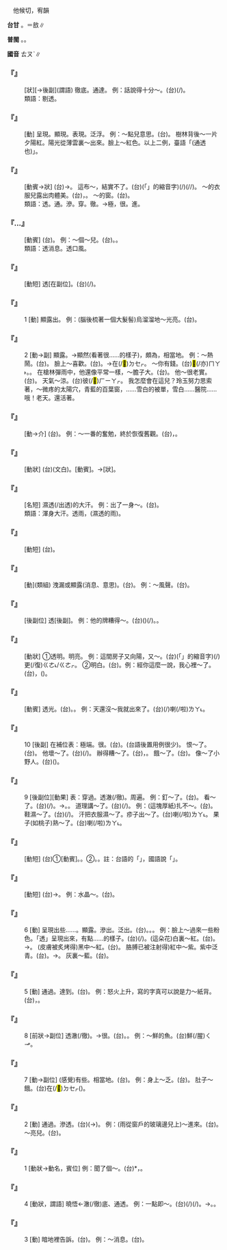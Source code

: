 
=={{ruby|透|ㄊㄡˋ}}==

　他候切，宥韻

'''台甘''' {{ruby|(文)|ㄊㄜ˪}}。{{ruby|(語)|ㄊㄠ˪}}{{ruby|。|ㄊㄠˋ}}＝敨∥

'''普閩''' {{ruby|(文)|ㄊㆦ˪}}。{{ruby|(白)|ㄊㄠ˪}}。

'''國音''' <rt>ㄊㄡˋ</rt>∥

    

==='''『{{ruby|透|ㄊㄡˋ}}{{ruby|徹|ㄔㄜˋ}}』'''===
: [狀][→後副](謂語) 徹底。通達。 例：話說得十分～。(台){{ruby|話|ㄨㆤ˫}}{{ruby|講|ㄍㆲˋ}}{{ruby|→|ㄍㆲ}}{{ruby|去|ㄎㄧ˪}}{{ruby|真|ㄐㄧㄣ}}{{ruby|徹|ㄊㄧㄚㆵ}}{{ruby|底|ㄉㄨㆤˋ/ㄉㆤˋ}}(/{{ruby|明|ㆠㄧㄥˊ}}{{ruby|白|ㄅㄧㆤㆶ ͘}})。
:類語：剔透。
:
    

==='''『{{ruby|透|ㄊㄡˋ}}{{ruby|出|ㄔㄨ}}』'''===
: [動] 呈現。顯現。表現。泛浮。 例：～點兒意思。(台){{ruby|有|ㄨ˫}}{{ruby|小|ㄒㄧㄜˋ}}{{ruby|可|ㄎㄨㄚˋ}}{{ruby|表|ㄅㄧㄠˋ}}{{ruby|示|ㄒㄧ˫}}{{ruby|出|ㄘㄨㆵ}}{{ruby|伊|ㄧ}}{{ruby|丌|ㆤ}}{{ruby|心|ㄒㄧㆬ}}{{ruby|意|ㄧ˪}}。 樹林背後～一片夕陽紅。陽光從薄雲裏～出來。臉上～紅色。以上二例，臺語「{{ruby|照|ㄐㄧㄜ˪}}{{ruby|通|ㄊㄤ˪}}(通透也){{ruby|過|ㄍㄨㆤ˪/ㄍㆤ˪}}」。
    

==='''『{{ruby|透|ㄊㄡˋ}}{{ruby|亮|ㄌㄧㄤˋ}}{{ruby|兒|ㄦ}}』'''===
: [動賓→狀] (台){{ruby|通|ㄊㄤ˪}}{{ruby|光|ㄍㆭ}}→{{ruby|通|ㄊㄤ}}{{ruby|光|ㄍㆭ}}。 這布～，結實不了。(台){{ruby|<mark>&#xffb50;</mark>|ㄐㄧㆵ}}(「{{ruby|此|ㄐㄧˋ}}{{ruby|一|ㄐㄧㆵ ͘}}」的縮音字)(/{{ruby|此|ㄐㄧㆵ}}){{ruby|塊|ㄉㆤ˪}}{{ruby|布|ㄅㆦ˪}}{{ruby|通|ㄊㄤ}}{{ruby|光|ㄍㆭ}}{{ruby|通|ㄊㄤ}}{{ruby|光|ㄍㆭ}}(/{{ruby|<mark>&#xf8f70;</mark>|ㄌㄤ}}{{ruby|<mark>&#xf8f70;</mark>|ㄌㄤ}}/{{ruby|疏|ㄙㆤ}}{{ruby|疏|ㄙㆤ}}){{ruby|<mark>&#xffa45;</mark>|ㆠㆤ˫/ㆠㄨㆤ˫}}{{ruby|勇|ㄧㆲˋ}}。 ～的衣服兒露出肉體美。(台){{ruby|通|ㄊㄤ}}{{ruby|光|ㄍㆭ}}{{ruby|丌|ㆤ}}{{ruby|薄|ㄅㄜㆷ ͘}}{{ruby|衫|ㄙㆩ}}，{{ruby|穿|ㄑㄧㄥ˫}}{{ruby|了|ㄌㄧㄠˋ}}{{ruby|肉|ㆠㄚㆷ}}{{ruby|看|ㄎㄨㆩ˪}}{{ruby|現|ㄏㄧㄢ˫}}{{ruby|現|ㄏㄧㄢ˫}}。 ～的窗{{ruby|戶|·ㄏㄨˋ}}。(台){{ruby|真|ㄐㄧㄣ}}{{ruby|通|ㄊㄤ}}{{ruby|光|ㄍㆭ}}{{ruby|丌|ㆤ}}{{ruby|窗|ㄊㄤ}}{{ruby|仔|ㄚ}}。
:類語：透。通。滲。穿。徹。→極，很。進。
:
    

==='''『{{ruby|透|ㄊㄡˋ}}…{{ruby|信|ㄒㄧㄣˋ}}』'''===
: [動賓] (台){{ruby|漏|ㄌㄠ˪}}{{ruby|洩|ㄒㄧㄚㆵ}}{{ruby|→|ㄒㄧㄚㆴ}}{{ruby|消|ㄒㄧㄠ}}{{ruby|息|ㄒㄧㆵ}}。 例：～個～兒。(台){{ruby|共|ㄍㄚ˫}}{{ruby|人|ㄌㄤˊ}}{{ruby|偷|ㄊㄠ}}{{ruby|講|ㄍㆲˋ}}{{ruby|→|ㄍㆲ}}{{ruby|付|ㄏㆦ˫}}{{ruby|伊|ㄧ}}{{ruby|知|ㄗㄞ}}{{ruby|影|ㄧㆩˋ}}。{{ruby|通|ㄊㆲ}}{{ruby|透|ㄊㄠ˪}}{{ruby|→|ㄊㄠˋ}}。
:類語：透消息。透口風。
:
    

==='''『{{ruby|透|ㄊㄡˋ}}{{ruby|支|ㄓ}}』'''===
: [動短] 透[在副位]。(台){{ruby|支|ㄐㄧ}}{{ruby|出|ㄘㄨㆵ}}(/{{ruby|領|ㄋㄧㄚˋ}}{{ruby|出|ㄘㄨㆵ}}){{ruby|丌|ㆤ}}{{ruby|數|ㄙㆦ˪}}{{ruby|額|ㆣㄧㄚㆷ ͘}}{{ruby|超|ㄑㄧㄠ}}{{ruby|過|ㄍㄨㆤ˪/ㄍㆤ˪}}{{ruby|存|ㄗㄨㄣˊ}}{{ruby|款|ㄎㄨㄢˋ}}{{ruby|或|ㄧㄚㆷ ͘}}{{ruby|是|ㄒㄧ˫}}{{ruby|應|ㄧㄥ˪}}{{ruby|得|ㄉㄧㆵ}}{{ruby|丌|ㆤ}}{{ruby|薪|ㄒㄧㄣ}}{{ruby|水|ㄙㄨㄧˋ}}{{ruby|額|ㆣㄧㄚㆷ ͘}}。
    

==='''『{{ruby|透|ㄊㄡˋ}}{{ruby|著|ㄓㄜ}}』'''===
:1  [動] 顯露出。 例：(腦後梳著一個大髮髻)烏溜溜地～光亮。(台){{ruby|看|ㄎㄨㆩ˪}}{{ruby|著|ㄉㄧㄜㆷ ͘}}{{ruby|真|ㄐㄧㄣ}}{{ruby|情|ㄐㄧㆩˊ}}{{ruby|烏|ㆦ}}{{ruby|金|ㄍㄧㆬ}}{{ruby|烏|ㆦ}}{{ruby|金|ㄍㄧㆬ}}。
    

==='''『{{ruby|透|ㄊㄡˋ}}{{ruby|著|ㄓㄜ}}』'''===
:2  [動→副] 顯露。→顯然(看著很……的樣子)，頗為，相當地。 例：～熱鬧。(台){{ruby|看|ㄎㄨㆩ˪}}{{ruby|著|ㄉㄧㄜㆷ ͘}}{{ruby|誠|ㄐㄧㆩˊ}}{{ruby|鬧|ㄌㄠ˫/ㄋㄠ˫}}{{ruby|熱|ㆢㄧㄚㆵ ͘/ㄌㄧㄚㆵ ͘}}。 臉上～喜歡。(台){{ruby|看|ㄎㄨㆩ˪}}{{ruby|伊|ㄧ}}{{ruby|面|ㆠㄧㄣ˫}}{{ruby|色|ㄒㄧㆤㆶ}}{{ruby|像|ㄑㄧㆫ˫/ㄑㄧㆧ˫}}{{ruby|真|ㄐㄧㄣ}}{{ruby|歡|ㄏㄨㆩ}}{{ruby|喜|ㄏㄧˋ}}。→{{ruby|顯|ㄏㄧㄢˋ}}{{ruby|然|ㄌㄧㄢˊ/ㆢㄧㄢˊ}}{{ruby|有|ㄨ˫}}在(/<mark>&#xf9549;</mark>)<rt>ㄉㆤㆷ</rt>{{ruby|歡|ㄏㄨㆩ}}{{ruby|喜|ㄏㄧˋ}}。 ～你有錢。(台){{ruby|看|ㄎㄨㆩ˪}}<mark>&#xffaca;</mark>(/亦)<rt>ㄇㄚ˫</rt>{{ruby|知|ㄗㄞ}}{{ruby|影|ㄧㆩˋ}}{{ruby|汝|ㄌㄧˋ}}{{ruby|是|ㄒㄧ˫}}{{ruby|有|ㄨ˫}}{{ruby|錢|ㄐㆪˊ}}。{{ruby|汝|ㄌㄧˋ}}{{ruby|看|ㄎㄨㆩ˪}}{{ruby|著|ㄉㄧㄜㆷ ͘}}{{ruby|誠|ㄐㄧㆩˊ}}{{ruby|有|ㄨ˫}}{{ruby|錢|ㄐㆪˊ}}{{ruby|丌|ㆤ}}{{ruby|款|ㄎㄨㄢˋ}}。 在槍林彈雨中，他還像平常一樣，～膽子大。(台){{ruby|看|ㄎㄨㆩ˪}}{{ruby|著|ㄉㄧㄜㆷ ͘}}{{ruby|真|ㄐㄧㄣ}}{{ruby|誠|ㄐㄧㆩˊ}}{{ruby|有|ㄨ˫}}{{ruby|膽|ㄉㆩˋ}}{{ruby|丌|ㆤ}}{{ruby|款|ㄎㄨㄢˋ}}。 他～很老實。(台){{ruby|伊|ㄧ}}{{ruby|丌|ㆤ}}{{ruby|表|ㄅㄧㄠˋ}}{{ruby|現|ㄏㄧㄢ˫}}{{ruby|看|ㄎㄨㆩ˪}}{{ruby|著|ㄉㄧㄜㆷ ͘}}{{ruby|真|ㄐㄧㄣ}}{{ruby|老|ㄌㄠ˪}}{{ruby|實|ㄒㄧㆵ ͘}}。 天氣～涼。(台){{ruby|天|ㄊㆪ}}{{ruby|氣|ㄎㄧ˪}}{{ruby|有|ㄨ˫}}彼(/<mark>&#xf9075;</mark>)<rt>ㄏㄧㄚㆷ</rt>{{ruby|涼|ㄌㄧㄤˊ}}{{ruby|啊|ㄚ}}。 我怎麼會在這兒？玲玉努力思索著，～微疼的太陽穴，青藍的百葉窗，……雪白的被單，雪白……醫院……哦！老天。還活著。
    

==='''『{{ruby|透|ㄊㄡˋ}}{{ruby|過|ㄍㄨㄛˋ}}』'''===
: [動→介] (台){{ruby|經|ㄍㄧㄥ}}{{ruby|過|ㄍㄨㆤ˪/ㄍㆤ˪}}。 例：～一番的奮勉，終於恢復舊觀。(台){{ruby|經|ㄍㄧㄥ}}{{ruby|過|ㄍㄨㆤ˪/ㄍㆤ˪}}{{ruby|一|ㄐㄧㆵ ͘}}{{ruby|番|ㄏㄨㄢ}}{{ruby|丌|ㆤ}}{{ruby|奮|ㄏㄨㄣ˪}}{{ruby|勉|ㆠㄧㄢˋ}}，{{ruby|終|ㄐㄧㆲ}}{{ruby|於|ㄧ}}{{ruby|恢|ㄏㄨㆤ}}{{ruby|復|ㄏㆦㆶ ͘}}{{ruby|舊|ㄍㄨ˫}}{{ruby|觀|ㄍㄨㄢ}}。
    

==='''『{{ruby|透|ㄊㄡˋ}}{{ruby|光|ㄍㄨㄤ}}』'''===
: [動狀] (台){{ruby|透|ㄊㄠ˪}}{{ruby|明|ㆠㄧㄥˊ}}(文白)。{{ruby|通|ㄊㄤ˪}}{{ruby|光|ㄍㆭ}}[動賓]。→{{ruby|通|ㄊㄤ}}{{ruby|光|ㄍㆭ}}[狀]。
    

==='''『{{ruby|透|ㄊㄡˋ}}{{ruby|汗|ㄏㄢˋ}}』'''===
: [名短] 濕透(/出透)的大汗。 例：出了一身～。(台){{ruby|流|ㄌㄠˊ}}{{ruby|歸|ㄍㄨㄧ}}{{ruby|身|ㄒㄧㄥ}}{{ruby|軀|ㄎㄨ}}{{ruby|汗|ㄍㄨㆩ˫}}。
:類語：渾身大汗。透雨，(濕透的雨)。
:
    

==='''『{{ruby|透|ㄊㄡˋ}}{{ruby|氣|ㄑㄧˋ}}』'''===
: [動短] (台){{ruby|空|ㄎㆲ}}{{ruby|氣|ㄎㄧ˪}}{{ruby|會|ㄨㆤ˫/ㆤ˫}}{{ruby|流|ㄌㄧㄨˊ}}{{ruby|通|ㄊㆲ}}。
    

==='''『{{ruby|透|ㄊㄡˋ}}{{ruby|露|ㄌㄡˋ}}』'''===
: [動](類組) 洩漏或顯露(消息、意思)。(台){{ruby|漏|ㄌㄠ˫}}{{ruby|洩|ㄒㄧㄚㆵ}}{{ruby|→|ㄒㄧㄚㆴ}}。 例：～風聲。(台){{ruby|走|ㄗㄠˋ}}{{ruby|漏|ㄌㄠ˫}}{{ruby|消|ㄒㄧㄠ}}{{ruby|息|ㄒㄧㆵ}}。
    

==='''『{{ruby|透|ㄊㄡˋ}}{{ruby|頂|ㄉㄧㄥˇ}}』'''===
: [後副位] 透[後副]。 例：他的牌糟得～。(台){{ruby|伊|ㄧ}}{{ruby|丌|ㆤ}}({{ruby|賭|ㄍㄧㄠˋ}}){{ruby|牌|ㄅㄞˊ}}(/{{ruby|手|ㄑㄧㄨˋ}}{{ruby|勢|ㄙㆤ˪}}){{ruby|<mark>&#xffcda;</mark>|ㆠㄞˋ}}{{ruby|<mark>&#xffa42;</mark>|ㄍㄚㆷ}}{{ruby|<mark>&#xffa45;</mark>|ㆠㆤ˫/ㆠㄨㆤ˫}}{{ruby|講|ㄍㆲˋ}}{{ruby|得|ㄉㄧㆵ}}。{{ruby|足|ㄐㄧㆦㆶ}}{{ruby|<mark>&#xffcda;</mark>|ㆠㄞˋ}}。
    

==='''『{{ruby|透|ㄊㄡˋ}}{{ruby|亮|·ㄌㄧㄤˋ}}』'''===
: [動狀] ①透明。明亮。 例：這間房子又向陽，又～。(台){{ruby|<mark>&#xffb50;</mark>|ㄐㄧㆵ}}(「{{ruby|此|ㄐㄧˋ}}{{ruby|一|ㄐㄧㆵ ͘}}」的縮音字)(/{{ruby|此|ㄐㄧㆵ}}){{ruby|間|ㄍㄧㄥ}}{{ruby|厝|ㄘㄨ˪}}{{ruby|真|ㄐㄧㄣ}}{{ruby|向|ㄏㄧㆲ˪}}{{ruby|陽|ㄧㆲˊ}}{{ruby|又|ㄧㄨ˫}}更(/復)<rt>ㄍㄜ˪/ㄍㄜㆷ</rt>{{ruby|通|ㄊㄤ}}{{ruby|光|ㄍㆲ}}。 ②明白。(台){{ruby|明|ㆠㄧㄥˊ}}{{ruby|白|ㄅㆤㆷ ͘}}。例：經你這麼一說，我心裡～了。(台){{ruby|汝|ㄌㄧˋ}}{{ruby|一|ㄐㄧㆵ ͘}}{{ruby|下|·ㆤ˫}}{{ruby|講|ㄍㆲˋ}}，{{ruby|我|ㆣㄨㄚˋ}}{{ruby|攏|ㄌㆲˋ}}{{ruby|知|ㄗㄞ}}({{ruby|明|ㆠㄧㄥˊ}}{{ruby|白|ㄅㆤㆷ ͘}})。
    

==='''『{{ruby|透|ㄊㄡˋ}}{{ruby|亮|ㄌㄧㄤˋ}}』'''===
: [動賓] 透光。(台){{ruby|通|ㄊㄤ}}{{ruby|光|ㄍㆭ}}。{{ruby|照|ㄐㄧㄜ˪}}{{ruby|光|ㄍㆭ}}。 例：天還沒～我就出來了。(台){{ruby|天|ㄊㆪ}}{{ruby|未|ㆠㄨㆤ˫/ㆠㆤ˫}}{{ruby|光|ㄍㆭ}}{{ruby|我|ㆣㄨㄚˋ}}{{ruby|著|ㄉㄧㄜㆷ}}(/{{ruby|都|ㄉㄜ˫}}){{ruby|出|ㄘㄨㆵ}}{{ruby|來|·ㄌㄞˊ}}喇(/啦)<rt>ㄌㄚ˪</rt>。
    

==='''『{{ruby|透|ㄊㄡˋ}}』'''===
:10  [後副] 在補位表：極端。很。(台){{ruby|夠|ㄍㄠ˪}}{{ruby|極|ㄍㄧㆤㆶ ͘}}。(台語後置用例很少)。 恨～了。(台){{ruby|足|ㄐㄧㆦㆶ}}{{ruby|恨|ㄏㄨㄣ˫}}{{ruby|伊|ㄧ}}。 他壞～了。(台){{ruby|伊|ㄧ}}{{ruby|極|ㄍㄧㆤㆶ ͘}}{{ruby|其|ㄍㄧˊ}}(/{{ruby|足|ㄐㄧㆦㆶ}}){{ruby|歹|ㄆㆮˋ/ㄆㄞˋ}}。 辦得糟～了。(台){{ruby|辦|ㄅㄢ˫}}{{ruby|了|ㄌㄧㄠˋ}}{{ruby|真|ㄐㄧㄣ}}{{ruby|<mark>&#xffcda;</mark>|ㆠㄞˋ}}，{{ruby|<mark>&#xffcda;</mark>|ㆠㄞˋ}}{{ruby|<mark>&#xffa42;</mark>|ㄍㄚㆷ}}{{ruby|<mark>&#xffa45;</mark>|ㆠㆤ˫/ㆠㄨㆤ˫}}{{ruby|講|ㄍㆲˋ}}{{ruby|得|ㄉㄧㆵ}}。 餓～了。(台){{ruby|腹|ㄅㄚㆶ}}{{ruby|肚|ㄉㆦˋ}}{{ruby|枵|ㄧㄠ}}{{ruby|<mark>&#xffa42;</mark>|ㄍㄚㆷ}}{{ruby|<mark>&#xffa45;</mark>|ㆠㆤ˫/ㆠㄨㆤ˫}}{{ruby|講|ㄍㆲˋ}}{{ruby|得|ㄉㄧㆵ}}。 像～了小野人。(台){{ruby|足|ㄐㄧㆦㆶ}}{{ruby|成|ㄒㄧㄥˊ}}({{ruby|像|ㄑㄧㆧ˫/ㄑㄧㆫ˫}}){{ruby|一|ㄐㄧㆵ ͘}}{{ruby|個|ㆤˊ}}{{ruby|作|ㄗㆦㆶ}}{{ruby|孽|ㆣㄧㄚㆵ ͘}}{{ruby|<mark>&#xffb51;</mark>|ㆣㄧㄣˋ}}{{ruby|孲|ㄚˋ}}。
    

==='''『{{ruby|透|ㄊㄡˋ}}』'''===
:9  [後副位][動果] 表：穿過。透澈(/徹)。周遍。 例：釘～了。(台){{ruby|釘|ㄉㄢ˪/ㄉㄧㄥ˪}}{{ruby|通|ㄊㄤ˪}}{{ruby|過|ㄍㆤ˪/ㄍㄨㆤ˪}}。 看～了。(台){{ruby|看|ㄎㄨㆩ˪}}{{ruby|透|ㄊㄠ˪}}(/{{ruby|通|ㄊㄤ˪}}){{ruby|過|ㄍㆤ˪/ㄍㄨㆤ˪}}。→{{ruby|知|ㄗㄞ}}{{ruby|到|ㄍㄠ˪}}{{ruby|底|ㄉㄨㆤˋ/ㄉㆤˋ}}。{{ruby|真|ㄐㄧㄣ}}{{ruby|清|ㄑㄧㄥ}}{{ruby|楚|ㄘㄜˋ}}。 道理講～了。(台){{ruby|道|ㄉㄜ˫}}{{ruby|理|ㄌㄧˋ}}{{ruby|講|ㄍㆲˋ}}{{ruby|→|ㄍㆲ}}{{ruby|了|ㄌㄧㄠˋ}}{{ruby|真|ㄐㄧㄣ}}{{ruby|澈|ㄊㆤㆷ}}(/{{ruby|底|ㄉㆤˋ}})。 例：(這塊厚紙)扎不～。(台){{ruby|鑽|ㄗㆭ˪}}{{ruby|<mark>&#xffa45;</mark>|ㆠㆤ˫/ㆠㄨㆤ˫}}{{ruby|通|ㄊㄤ˪}}{{ruby|過|ㄍㆤ˪/ㄍㄨㆤ˪}}。 鞋濕～了。(台){{ruby|鞋|ㄨㆤˊ/ㆤˊ}}{{ruby|澹|ㄉㆰˊ}}{{ruby|通|ㄊㄤ˪}}(/{{ruby|透|ㄊㄠ˪}}){{ruby|過|ㄍㆤ˪/ㄍㄨㆤ˪}}。 汗把衣服濕～了。疹子出～了。(台){{ruby|癖|ㄆㄧㄚㆷ ͘}}{{ruby|出|ㄘㄨㆵ}}{{ruby|透|ㄊㄠ˪}}喇(/啦)<rt>ㄌㄚ˪</rt>。 果子(如桃子)熟～了。(台){{ruby|夠|ㄍㄠ˪}}{{ruby|水|ㄗㄨㄧˋ}}喇(/啦)<rt>ㄌㄚ˪</rt>。
    

==='''『{{ruby|透|ㄊㄡˋ}}{{ruby|風|ㄈㄥ}}』'''===
: [動短] (台)①{{ruby|通|ㄊㆲ}}{{ruby|風|ㄏㆲ}}[動賓]。{{ruby|敨|ㄊㄠˋ}}{{ruby|風|ㄏㆲ/ㄏㄨㄤ}}。②{{ruby|通|ㄊㄤ}}{{ruby|風|ㄏㆲ}}。{{ruby|空|ㄎㆲ}}{{ruby|氣|ㄎㄧ˪}}{{ruby|暢|ㄊㄧㆲ˪}}{{ruby|通|ㄊㆲ}}。註：台語的「{{ruby|透|ㄊㄠ˪}}{{ruby|風|ㄏㆲ/ㄏㄨㄤ}}」，國語說「{{ruby|颳|ㄍㄨㄚ}}{{ruby|風|ㄈㄥ}}」。
    

==='''『{{ruby|透|ㄊㄡˋ}}{{ruby|明|ㄇㄧㄥˊ}}』'''===
: [動短] (台){{ruby|通|ㄊㄤ}}{{ruby|光|ㄍㆭ}}→{{ruby|通|ㄊㄤ˪}}{{ruby|光|ㄍㆭ}}。 例：水晶～。(台){{ruby|水|ㄗㄨㄧˋ}}{{ruby|晶|ㄐㆪ}}{{ruby|通|ㄊㄤ}}{{ruby|光|ㄍㆭ}}。
    

==='''『{{ruby|透|ㄊㄡˋ}}』'''===
:6  [動] 呈現出些……。顯露。滲出。泛出。(台){{ruby|浮|ㄆㄨˊ}}。{{ruby|<mark>&#xf976a;</mark>|ㄉㆦ˪}}。{{ruby|幻|ㄏㄨㆩˋ}}。 例：臉上～過來一些粉色。「透」呈現出來，有點……的樣子。(台){{ruby|面|ㆠㄧㄣ˫}}{{ruby|色|ㄒㄧㆤㆶ}}{{ruby|小|ㄒㄧㄜˋ}}{{ruby|可|ㄎㄨㄚˋ}}(/{{ruby|稍|ㄙㄠˋ}}{{ruby|→|ㄒㄧㄜˋ}}{{ruby|許|ㄎㄨㄚˋ}}){{ruby|紅|ㄤˊ}}{{ruby|幻|ㄏㄨㆩˋ}}{{ruby|一|ㄐㄧㆵ ͘}}{{ruby|下|·ㆤ˫}}。(這朵花)白裏～紅。(台){{ruby|白|ㄅㆤㆷ ͘}}{{ruby|底|ㄉㆤˋ}}{{ruby|呈|ㄊㄧㄥˊ}}{{ruby|現|ㄏㄧㄢ˫}}{{ruby|深|ㄑㄧㆬ}}{{ruby|紅|ㄤˊ}}{{ruby|色|ㄒㄧㆤㆶ}}。→{{ruby|紅|ㄤˊ}}{{ruby|幻|ㄏㄨㆩˋ}}{{ruby|紅|ㄤˊ}}{{ruby|幻|ㄏㄨㆩˋ}}。 (皮膚被炙烤得)黑中～紅。(台){{ruby|烏|ㆦ}}{{ruby|<mark>&#xf976a;</mark>|ㄉㆦ˪}}{{ruby|紅|ㄤˊ}}{{ruby|烏|ㆦ}}{{ruby|<mark>&#xf976a;</mark>|ㄉㆦ˪}}{{ruby|紅|ㄤˊ}}。 胳膊已被注射得)紅中～紫。紫中泛青。(台){{ruby|又|ㄧㄨ˫}}{{ruby|紅|ㄤˊ}}{{ruby|又|ㄧㄨ˫}}{{ruby|青|ㄘㆥ/ㄑㆪ}}。→{{ruby|烏|ㆦ}}{{ruby|青|ㄘㆥ/ㄑㆪ}}{{ruby|烏|ㆦ}}{{ruby|青|ㄘㆥ/ㄑㆪ}}。 灰裏～藍。(台){{ruby|帶|ㄉㄨㄚ˪}}{{ruby|茄|ㄍㄧㄜˊ}}{{ruby|色|ㄒㄧㆤㆶ}}{{ruby|丌|ㆤ}}{{ruby|火|ㄏㆤˋ/ㄏㄨㆤˋ/ㄏㄜˋ}}{{ruby|灰|ㄏㄨ}}{{ruby|色|ㄒㄧㆤㆶ}}。
    

==='''『{{ruby|透|ㄊㄡˋ}}』'''===
:5  [動] 通過。達到。(台){{ruby|通|ㄊㄤ˪}}{{ruby|過|ㄍㆤ˪/ㄍㄨㆤ˪}}。 例：怒火上升，寫的字真可以說是力～紙背。(台){{ruby|怒|ㄋㆦ˫}}{{ruby|火|ㄏㆤˋ/ㄏㄨㆤˋ/ㄏㄜˋ}}{{ruby|上|ㄒㄧㆲ˫}}{{ruby|升|ㄒㄧㄥ}}，{{ruby|寫|ㄒㄧㄚˋ}}{{ruby|丌|ㆤ}}{{ruby|字|ㆢㄧ˫/ㄌㄧ˫}}{{ruby|可|ㄎㄜˋ}}{{ruby|以|ㄧˋ}}{{ruby|講|ㄍㆲˋ}}{{ruby|→|ㄍㆲ}}{{ruby|是|ㄒㄧ˫}}{{ruby|力|ㄌㄚㆵ ͘}}{{ruby|用|ㄧㆲ˫}}{{ruby|傷|ㄒㄧㆧ/ㄒㄧㆫ}}{{ruby|大|ㄉㄨㄚ˫}}{{ruby|通|ㄊㄤ˪}}{{ruby|過|ㄍㆤ˪/ㄍㄨㆤ˪}}{{ruby|紙|ㄗㄨㄚˋ}}{{ruby|面|ㆠㄧㄣ˫}}。
    

==='''『{{ruby|透|ㄊㄡˋ}}』'''===
:8  [前狀→副位] 透澈(/徹)。→很。(台){{ruby|真|ㄐㄧㄣ}}{{ruby|誠|ㄐㄧㆩˊ}}。{{ruby|十|ㄗㄚㆴ ͘}}{{ruby|二|ㆢㄧ˫/ㄌㄧ˫}}{{ruby|分|ㄏㄨㄣ˫}}{{ruby|丌|ㆤ}}。 例：～鮮的魚。(台){{ruby|誠|ㄐㄧㆩˊ}}鮮(/腥)<rt>ㄑㆪ</rt>{{ruby|丌|ㆤ}}{{ruby|魚|ㄏㄧˊ/ㄏㄨˊ}}。
    

==='''『{{ruby|透|ㄊㄡˋ}}』'''===
:7  [動→副位] (感覺)有些。相當地。(台){{ruby|真|ㄐㄧㄣ}}{{ruby|誠|ㄐㄧㆩˊ}}。 例：身上～乏。(台){{ruby|身|ㄒㄧㄥ}}{{ruby|軀|ㄎㄨ}}{{ruby|感|ㄍㆰˋ}}{{ruby|覺|ㄍㄚㆶ}}{{ruby|誠|ㄐㄧㆩˊ}}{{ruby|懶|ㄌㄢˋ}}。 肚子～餓。(台){{ruby|腹|ㄅㄚㆶ}}{{ruby|肚|ㄉㆦˋ}}在(/<mark>&#xf9549;</mark>)<rt>ㄉㆤㆷ</rt>{{ruby|枵|ㄧㄠ}}({{ruby|感|ㄍㆰˋ}}{{ruby|覺|ㄍㄚㆶ}}{{ruby|有|ㄨ˫}}{{ruby|<mark>&#xf9075;</mark>|ㄏㄧㄚㆷ}}{{ruby|枵|ㄧㄠ}})。
    

==='''『{{ruby|透|ㄊㄡˋ}}』'''===
:2  [動] 通過。滲透。(台){{ruby|通|ㄊㄤ˪}}{{ruby|過|ㄍㄨㆤ˪/ㄍㆤ˪}}(→{{ruby|潑|ㄆㄨㄚㆷ}})。 例：(雨從窗戶的玻璃邊兒上)～進來。(台){{ruby|潑|ㄆㄨㄚㆷ}}{{ruby|入|ㆢㄧㆴ ͘/ㄌㄧㆴ ͘}}{{ruby|來|ㄌㄞˊ}}。 ～亮兒。(台){{ruby|通|ㄊㄤ/ㄊㄤ˪}}{{ruby|光|ㄍㆭ}}。
    

==='''『{{ruby|透|ㄊㄡˋ}}』'''===
:1  [動狀→動名，賓位] 例：聞了個～。(台){{ruby|頂|ㄉㄧㄥˋ}}{{ruby|下|ㆤ˫}}{{ruby|<mark>&#xf94c2;</mark>|ㄆㆪ˫}}*{{ruby|透|ㄊㄠˋ}}{{ruby|透|ㄊㄠˋ}}，{{ruby|<mark>&#xf94c2;</mark>|ㄆㆪ˫}}{{ruby|一|ㄐㄧㆵ ͘}}{{ruby|睏|ㄎㄨㄣ˪}}{{ruby|飽|ㄅㄚˋ}}。
    

==='''『{{ruby|透|ㄊㄡˋ}}』'''===
:4  [動狀，謂語] 曉悟←澈(/徹)底、通透。 例：一點即～。(台){{ruby|一|ㄐㄧㆵ ͘}}{{ruby|下|ㆤ˫}}(/{{ruby|點|ㄉㄧㆰˋ}}){{ruby|<mark>&#xf924a;</mark>|ㄉㄨㆷ}}{{ruby|著|ㄉㄧㄜㆷ}}(/{{ruby|都|ㄉㄜ˫}}){{ruby|曉|ㄏㄧㄠˋ/ㄏㄧㄤˋ}}{{ruby|通|ㄊㆲ}}。→{{ruby|知|ㄗㄞ}}{{ruby|頭|ㄊㄠˊ}}{{ruby|動|ㄉㄤ˫}}。{{ruby|會|ㄨㆤ˫/ㆤ˫}}{{ruby|曉|ㄏㄧㄤˋ/ㄏㄧㄠˋ}}。
    

==='''『{{ruby|透|ㄊㄡˋ}}』'''===
:3  [動] 暗地裡告訴。(台){{ruby|偷|ㄊㄠ}}{{ruby|講|ㄍㆲˋ}}。 例：～消息。(台){{ruby|偷|ㄊㄠ}}{{ruby|偷|ㄊㄠ}}{{ruby|仔|ㄚ}}{{ruby|通|ㄊㆲ}}{{ruby|透|ㄊㄠ˪}}{{ruby|→|ㄊㄠˋ}}{{ruby|消|ㄒㄧㄠ}}{{ruby|息|ㄒㄧㆵ}}。
    
